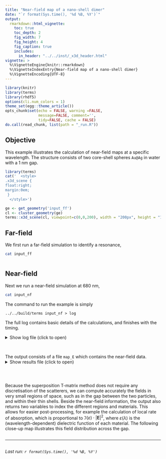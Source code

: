 ```yaml
---
title: "Near-field map of a nano-shell dimer"
date: "`r format(Sys.time(), '%d %B, %Y')`"
output:
  rmarkdown::html_vignette:
    toc: true
    toc_depth: 2
    fig_width: 7
    fig_height: 4
    fig_caption: true
    includes:
      in_header: "../../inst/_x3d_header.html"
vignette: >
  %\VignetteEngine{knitr::rmarkdown}
  %\VignetteIndexEntry{Near-field map of a nano-shell dimer}
  %\VignetteEncoding{UTF-8}
---
```


```r
library(knitr)
library(terms)
library(rhdf5)
options(cli.num_colors = 1)
theme_set(egg::theme_article())
opts_chunk$set(echo = FALSE, warning =FALSE,
               message=FALSE, comment='', 
               tidy=FALSE, cache = FALSE)
do.call(read_chunk, list(path = "_run.R"))
```

## Objective

This example illustrates the calculation of near-field maps at a specific wavelength. The structure consists of two core-shell spheres `Au@Ag` in water with a 1 nm gap. 

```r
library(terms)
cat('  <style>
.x3d_scene {
float:right;
margin:0em;
 }
  </style>')

ge <- get_geometry('input_ff')
cl <- cluster_geometry(ge)
terms::x3d_scene(cl, viewpoint=c(0,0,200), width = "200px", height = "150px")
```

## Far-field

We first run a far-field simulation to identify a resonance,

```bash
cat input_ff
```

```r
```

## Near-field

Next we run a near-field simulation at 680 nm, 

```bash
cat input_nf
```

The command to run the example is simply

```
../../build/terms input_nf > log
```

The full log contains basic details of the calculations, and finishes with the timing.

<details closed>
<summary> Show log file (click to open) </summary>
```bash
cat log_nf
```
</details> <br />

The output consists of a file `map_E` which contains the near-field data. 
<details closed>
<summary> Show results file (click to open) </summary>
```r
h5ls('map.h5')
```
</details> <br />


```r
```

Because the superposition T-matrix method does not require any discretisation of the scatterers, we can compute accurately the fields in very small regions of space, such as in the gap between the two particles, and within their thin shells. Beside the near-field information, the output also returns two variables to index the different regions and materials. This allows for easier post-processing, for example the calculation of local rate of absorption, which is proportional to $\Im(\varepsilon)\cdot |\mathbf{E}|^2$, where $\varepsilon(\lambda)$ is the (wavelength-dependent) dielectric function of each material. The following close-up map illustrates this field distribution across the gap.

```r
```

-----

```r
```
_Last run: `r format(Sys.time(), '%d %B, %Y')`_